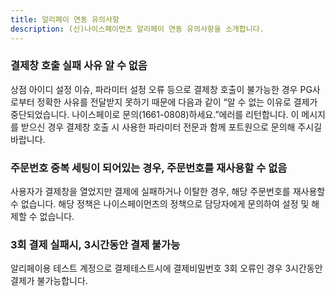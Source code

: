 ```yaml
---
title: 알리페이 연동 유의사항
description: (신)나이스페이먼츠 알리페이 연동 유의사항을 소개합니다.
---
```



### 결제창 호출 실패 사유 알 수 없음

상점 아이디 설정 이슈, 파라미터 설정 오류 등으로 결제창 호출이 불가능한 경우 PG사로부터 정확한 사유를 전달받지 못하기 때문에 다음과 같이 “알 수 없는 이유로 결제가 중단되었습니다. 나이스페이로 문의(1661-0808)하세요.”에러를 리턴합니다. 이 메시지를 받으신 경우 결제창 호출 시 사용한 파라미터 전문과 함께 포트원으로 문의해 주시길 바랍니다.

### 주문번호 중복 세팅이 되어있는 경우, 주문번호를 재사용할 수 없음

사용자가 결제창을 열었지만 결제에 실패하거나 이탈한 경우, 해당 주문번호를 재사용할 수 없습니다.
해당 정책은 나이스페이먼츠의 정책으로 담당자에게 문의하여 설정 및 해제할 수 없습니다.

### 3회 결제 실패시, 3시간동안 결제 불가능

알리페이용 테스트 계정으로 결제테스트시에 결제비밀번호 3회 오류인 경우 3시간동안 결제가 불가능합니다.

